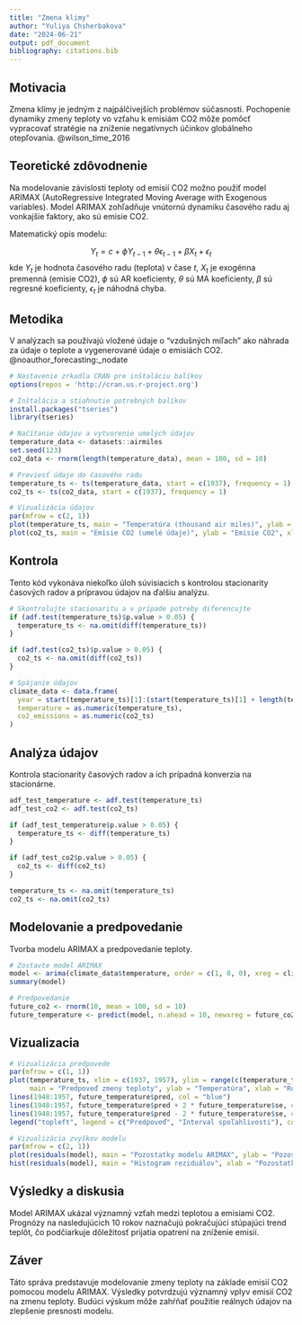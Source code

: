 ---
title: "Zmena klimy"
author: "Yuliya Chsherbakova"
date: "2024-06-21"
output: pdf_document
bibliography: citations.bib
---

## Motivacia

Zmena klímy je jedným z najpálčivejších problémov súčasnosti. Pochopenie dynamiky zmeny teploty vo vzťahu k emisiám CO2 môže pomôcť vypracovať stratégie na zníženie negatívnych účinkov globálneho otepľovania.  @wilson_time_2016

## Teoretické zdôvodnenie

Na modelovanie závislosti teploty od emisií CO2 možno použiť model ARIMAX (AutoRegressive Integrated Moving Average with Exogenous variables). Model ARIMAX zohľadňuje vnútornú dynamiku časového radu aj vonkajšie faktory, ako sú emisie CO2.

Matematický opis modelu:

$$
Y_t = c + \phi Y_{t-1} + \theta \epsilon_{t-1} + \beta X_t + \epsilon_t
$$
kde $Y_t$ je hodnota časového radu (teplota) v čase $t$, $X_t$ je exogénna premenná (emisie CO2), $\phi$ sú AR koeficienty, $\theta$ sú MA koeficienty, $\beta$ sú regresné koeficienty, $\epsilon_t$ je náhodná chyba.

## Metodika

V analýzach sa používajú vložené údaje o "vzdušných míľach" ako náhrada za údaje o teplote a vygenerované údaje o emisiách CO2. @noauthor_forecasting:_nodate

```{r}
# Nastavenie zrkadla CRAN pre inštaláciu balíkov
options(repos = 'http://cran.us.r-project.org')

# Inštalácia a stiahnutie potrebných balíkov
install.packages("tseries")
library(tseries)

# Načítanie údajov a vytvorenie umelých údajov
temperature_data <- datasets::airmiles
set.seed(123)
co2_data <- rnorm(length(temperature_data), mean = 100, sd = 10)

# Previesť údaje do časového radu
temperature_ts <- ts(temperature_data, start = c(1937), frequency = 1)
co2_ts <- ts(co2_data, start = c(1937), frequency = 1)

# Vizualizácia údajov
par(mfrow = c(2, 1))
plot(temperature_ts, main = "Temperatúra (thousand air miles)", ylab = "Temperatúra", xlab = "Rok")
plot(co2_ts, main = "Emisie CO2 (umelé údaje)", ylab = "Emisie CO2", xlab = "Rok")
```

## Kontrola

Tento kód vykonáva niekoľko úloh súvisiacich s kontrolou stacionarity časových radov a prípravou údajov na ďalšiu analýzu.

```{r}
# Skontrolujte stacionaritu a v prípade potreby diferencujte
if (adf.test(temperature_ts)$p.value > 0.05) {
  temperature_ts <- na.omit(diff(temperature_ts))
}

if (adf.test(co2_ts)$p.value > 0.05) {
  co2_ts <- na.omit(diff(co2_ts))
}

# Spájanie údajov
climate_data <- data.frame(
  year = start(temperature_ts)[1]:(start(temperature_ts)[1] + length(temperature_ts) - 1),
  temperature = as.numeric(temperature_ts),
  co2_emissions = as.numeric(co2_ts)
)
```

## Analýza údajov

Kontrola stacionarity časových radov a ich prípadná konverzia na stacionárne.

```{r}
adf_test_temperature <- adf.test(temperature_ts)
adf_test_co2 <- adf.test(co2_ts)

if (adf_test_temperature$p.value > 0.05) {
  temperature_ts <- diff(temperature_ts)
}

if (adf_test_co2$p.value > 0.05) {
  co2_ts <- diff(co2_ts)
}

temperature_ts <- na.omit(temperature_ts)
co2_ts <- na.omit(co2_ts)
```

## Modelovanie a predpovedanie

Tvorba modelu ARIMAX a predpovedanie teploty.

```{r}
# Zostavte model ARIMAX
model <- arima(climate_data$temperature, order = c(1, 0, 0), xreg = climate_data$co2_emissions)
summary(model)

# Predpovedanie
future_co2 <- rnorm(10, mean = 100, sd = 10)
future_temperature <- predict(model, n.ahead = 10, newxreg = future_co2)

```

## Vizualizacia

```{r}
# Vizualizácia predpovede
par(mfrow = c(1, 1))
plot(temperature_ts, xlim = c(1937, 1957), ylim = range(c(temperature_ts, future_temperature$pred)),
     main = "Predpoveď zmeny teploty", ylab = "Temperatúra", xlab = "Rok")
lines(1948:1957, future_temperature$pred, col = "blue")
lines(1948:1957, future_temperature$pred + 2 * future_temperature$se, col = "red", lty = 2)
lines(1948:1957, future_temperature$pred - 2 * future_temperature$se, col = "red", lty = 2)
legend("topleft", legend = c("Predpoveď", "Interval spoľahlivosti"), col = c("blue", "red"), lty = 1:2)

# Vizualizácia zvyškov modelu
par(mfrow = c(2, 1))
plot(residuals(model), main = "Pozostatky modelu ARIMAX", ylab = "Pozostatky", xlab = "Rok")
hist(residuals(model), main = "Histogram reziduálov", xlab = "Pozostatky", breaks = 10)
```

## Výsledky a diskusia

Model ARIMAX ukázal významný vzťah medzi teplotou a emisiami CO2. Prognózy na nasledujúcich 10 rokov naznačujú pokračujúci stúpajúci trend teplôt, čo podčiarkuje dôležitosť prijatia opatrení na zníženie emisií.

## Záver

Táto správa predstavuje modelovanie zmeny teploty na základe emisií CO2 pomocou modelu ARIMAX. Výsledky potvrdzujú významný vplyv emisií CO2 na zmenu teploty. Budúci výskum môže zahŕňať použitie reálnych údajov na zlepšenie presnosti modelu.
